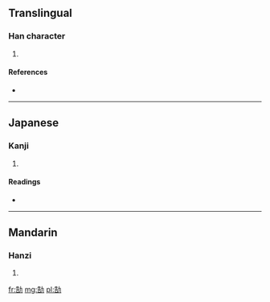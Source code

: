 ==Translingual==

===Han character===
{{Han char|rn=19|rad=力|as=07|sn=9|four=2462<sub>7</sub>|canj=竹口大尸 (HRKS)}}

# {{defn|Han|sort=力07}}

====References====
* {{Han ref|kx=0147.260|dkj=02350|dj=0332.070|hdz=10371.070|uh=52C2|ud=21186|bh=CDF3|bd=52723}}

----

==Japanese==

===Kanji===
{{ja-kanji|grade=|rs=力07}}

# {{defn|lang=ja|sort=力07}}

====Readings====
* {{ja-readings|on=[[こう]] (kō), [[ごう]] (gō)|kun=}}

----

==Mandarin==

===Hanzi===
{{cmn-hanzi|pin=[[chì]] ([[chi4]]), [[háo]] ([[hao2]])|wg=ch'ih<sup>4</sup>, hao<sup>2</sup>}}

# {{defn|lang=cmn|sort=力07}}

[[fr:勂]]
[[mg:勂]]
[[pl:勂]]